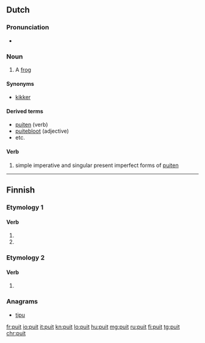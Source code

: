 ==Dutch==

===Pronunciation===
* {{audio|Nl-puit.ogg|Audio|lang=nl}}

===Noun===
{{nl-noun|m|-en|puitje}}

# {{context|archaic|dialectal|lang=nl}} A [[frog]]

====Synonyms====
* [[kikker]] {{g2|m}}

====Derived terms====
* [[puiten]] (verb)
* [[puitebloot]] (adjective)
* etc.

====Verb====
# simple imperative and singular present imperfect forms of [[puiten]]

----

==Finnish==

===Etymology 1===

====Verb====
{{head|fi|verb form}}

# {{fi-form of|pr=second-person|pl=singular|mood=indicative|tense=present|puida}}
# {{fi-form of|pr=second-person|pl=singular|mood=indicative|tense=past|puida}}

===Etymology 2===

====Verb====
{{head|fi|verb form}}

# {{fi-form of|pr=second-person|pl=singular|mood=indicative|tense=past|pukea}}

===Anagrams===
* [[tipu]]

[[fr:puit]]
[[io:puit]]
[[it:puit]]
[[kn:puit]]
[[lo:puit]]
[[hu:puit]]
[[mg:puit]]
[[ru:puit]]
[[fi:puit]]
[[tg:puit]]
[[chr:puit]]